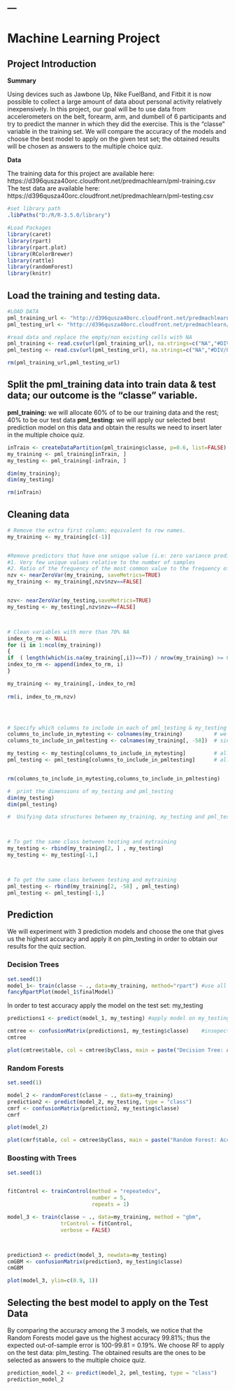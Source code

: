 ---
---

#  Machine Learning Project

##  Project Introduction

**Summary**  
  
Using devices such as Jawbone Up, Nike FuelBand, and Fitbit it is now possible to collect a large amount of data about personal activity relatively inexpensively.  In this project, our goal will be to use data from accelerometers on the belt, forearm, arm, and dumbell of 6 participants and try to predict the manner in which they did the exercise. This is the “classe” variable in the training set. We will compare the accuracy of the models and choose the best model to apply on the given test set; the obtained results will be chosen as answers to the multiple choice quiz.
 
**Data**  
  

The training data for this project are available here: https://d396qusza40orc.cloudfront.net/predmachlearn/pml-training.csv  
The test data are available here: https://d396qusza40orc.cloudfront.net/predmachlearn/pml-testing.csv  

  
```r
#set library path
.libPaths("D:/R/R-3.5.0/library")

#Load Packages
library(caret)
library(rpart)
library(rpart.plot)
library(RColorBrewer)
library(rattle)
library(randomForest)
library(knitr)
```


##  Load the training and testing data.
```r


#LOAD DATA
pml_training_url <- "http://d396qusza40orc.cloudfront.net/predmachlearn/pml-training.csv"
pml_testing_url <- "http://d396qusza40orc.cloudfront.net/predmachlearn/pml-testing.csv"

#read data and replace the empty/non existing cells with NA
pml_training <- read.csv(url(pml_training_url), na.strings=c("NA","#DIV/0!",""))
pml_testing <- read.csv(url(pml_testing_url), na.strings=c("NA","#DIV/0!",""))

rm(pml_training_url,pml_testing_url)


```


##  Split the pml_training data into train data & test data; our outcome is the "classe" variable.
**pml_training:** we will allocate 60% of  to be our training data and the rest; 40% to be our test data
**pml_testing:** we will apply our selected best prediction model on this data and obtain the results we need to insert later in the multiple choice quiz.

```r

inTrain <- createDataPartition(pml_training$classe, p=0.6, list=FALSE) # 60% training and 40% testing
my_training <- pml_training[inTrain, ]
my_testing <- pml_training[-inTrain, ]

dim(my_training); 
dim(my_testing)

rm(inTrain)

```


##  Cleaning data

```r

# Remove the extra first column; equivalent to row names.
my_training <- my_training[c(-1)]


#Remove predictors that have one unique value (i.e: zero variance predictors) or those that satisfy the following: 
#1. Very few unique values relative to the number of samples  
#2. Ratio of the frequency of the most common value to the frequency of the second most common value is large
nzv <- nearZeroVar(my_training, saveMetrics=TRUE)
my_training <- my_training[,nzv$nzv==FALSE]


nzv<- nearZeroVar(my_testing,saveMetrics=TRUE)
my_testing <- my_testing[,nzv$nzv==FALSE]



# Clean variables with more than 70% NA
index_to_rm <- NULL
for (i in 1:ncol(my_training))
{
if  ( length(which(is.na(my_training[,i])==T)) / nrow(my_training) >= 0.7 )
index_to_rm <- append(index_to_rm, i)
}

my_training <- my_training[,-index_to_rm]
  
rm(i, index_to_rm,nzv)




# Specify which columns to include in each of pml_testing & my_testing data frames for consistency with my_training.
columns_to_include_in_mytesting <- colnames(my_training)          # we will classe variable to build the confusion matrix (together with our prediction)
columns_to_include_in_pmltesting <- colnames(my_training[, -58])  # since the classe variable doesn't exist in pml_testing

my_testing <- my_testing[columns_to_include_in_mytesting]         # allow only variables in mytesting that are also in mytraining (this includes classe variable)
pml_testing <- pml_testing[columns_to_include_in_pmltesting]      # allow only variables in pml_testing that are also in mytraining (this doesn't include classe variable)


rm(columns_to_include_in_mytesting,columns_to_include_in_pmltesting)


```

```r

#  print the dimensions of my_testing and pml_testing
dim(my_testing)
dim(pml_testing)


```



```r

#  Unifying data structures between my_training, my_testing and pml_testing by converting all integer variable types into numerics (for the commonly existing columns)



# To get the same class between testing and mytraining
my_testing <- rbind(my_training[2, ] , my_testing)
my_testing <- my_testing[-1,]



# To get the same class between testing and mytraining
pml_testing <- rbind(my_training[2, -58] , pml_testing)
pml_testing <- pml_testing[-1,]

```


##  Prediction
We will experiment with 3 prediction models and choose the one that gives us the highest accuracy and apply it on plm_testing in order to obtain our results for the quiz section.

###  Decision Trees
```r

set.seed(1)
model_1<- train(classe ~ ., data=my_training, method="rpart") #use all variables to predict the classe outcome.
fancyRpartPlot(model_1$finalModel)

```

In order to test accuracy apply the model on the test set: my_testing

```r

predictions1 <- predict(model_1, my_testing) #apply model on my_testing

cmtree <- confusionMatrix(predictions1, my_testing$classe)    #insepect accuracy and other statistics via confusionMatrix by comparing with the original my_testing data
cmtree
```
```r

plot(cmtree$table, col = cmtree$byClass, main = paste("Decision Tree: Accuracy =", round(cmtree$overall['Accuracy'], 4)))

```


###  Random Forests

```r

set.seed(1)

model_2 <- randomForest(classe ~ ., data=my_training)
prediction2 <- predict(model_2, my_testing, type = "class")
cmrf <- confusionMatrix(prediction2, my_testing$classe)
cmrf
```

```r

plot(model_2)
```


```r

plot(cmrf$table, col = cmtree$byClass, main = paste("Random Forest: Accuracy =", round(cmrf$overall['Accuracy'], 4)))

```




###  Boosting with Trees

```r

set.seed(1)


fitControl <- trainControl(method = "repeatedcv",
                           number = 5,
                           repeats = 1)

model_3 <- train(classe ~ ., data=my_training, method = "gbm",
                 trControl = fitControl,
                 verbose = FALSE)



prediction3 <- predict(model_3, newdata=my_testing)
cmGBM <- confusionMatrix(prediction3, my_testing$classe)
cmGBM

```

```r

plot(model_3, ylim=c(0.9, 1))

```


##  Selecting the best model to apply on the Test Data


By comparing the accuracy among the 3 models, we notice that the Random Forests model gave us the highest accuracy 99.81%; thus the expected out-of-sample error is 100-99.81 = 0.19%. We choose RF to apply on the test data: plm_testing. The obtained results are the ones to be selected as answers to the multiple choice quiz.
```r

prediction_model_2 <- predict(model_2, pml_testing, type = "class")
prediction_model_2

```


